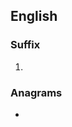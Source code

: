 {{also|logs|løgs}}
==English==

===Suffix===
{{head|en|suffix}}

# {{plural of|en|-log}}

===Anagrams===
* {{anagrams|en|a=glos|Glos|Glos.|slog}}